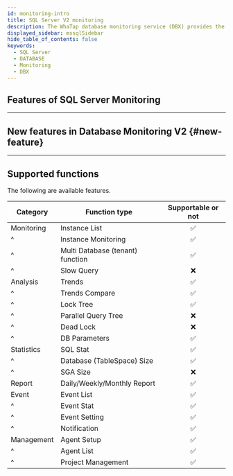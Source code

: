 ```yaml
---
id: monitoring-intro
title: SQL Server V2 monitoring
description: The WhaTap database monitoring service (DBX) provides the performance monitoring service by collecting data based on queries.
displayed_sidebar: mssqlSidebar
hide_table_of_contents: false
keywords:
  - SQL Server
  - DATABASE
  - Monitoring
  - DBX
---
```




<V2Note product="SQL Server" />

<Dbintroductiondesc />

## Features of SQL Server Monitoring

<CommonCont />

<Dbspecification />

---

## New features in Database Monitoring V2 {#new-feature}

<NewFeature product='SQL SErver' ver='2.2.0' />

---

## Supported functions

The following are available features.

| Category   | Function type                    |        Supportable or not       |
| ---------- | -------------------------------- | :-----------------------------: |
| Monitoring | Instance List                    | <span class='emoji-ok'>✅</span> |
| ^          | Instance Monitoring              | <span class='emoji-ok'>✅</span> |
| ^          | Multi Database (tenant) function | <span class='emoji-ok'>✅</span> |
| ^          | Slow Query                       | <span class='emoji-no'>❌</span> |
| Analysis   | Trends                           | <span class='emoji-ok'>✅</span> |
| ^          | Trends Compare                   | <span class='emoji-ok'>✅</span> |
| ^          | Lock Tree                        | <span class='emoji-ok'>✅</span> |
| ^          | Parallel Query Tree              | <span class='emoji-no'>❌</span> |
| ^          | Dead Lock                        | <span class='emoji-no'>❌</span> |
| ^          | DB Parameters                    | <span class='emoji-ok'>✅</span> |
| Statistics | SQL Stat                         | <span class='emoji-ok'>✅</span> |
| ^          | Database (TableSpace) Size       | <span class='emoji-ok'>✅</span> |
| ^          | SGA Size                         | <span class='emoji-no'>❌</span> |
| Report     | Daily/Weekly/Monthly Report      | <span class='emoji-ok'>✅</span> |
| Event      | Event List                       | <span class='emoji-ok'>✅</span> |
| ^          | Event Stat                       | <span class='emoji-ok'>✅</span> |
| ^          | Event Setting                    | <span class='emoji-ok'>✅</span> |
| ^          | Notification                     | <span class='emoji-ok'>✅</span> |
| Management | Agent Setup                      | <span class='emoji-ok'>✅</span> |
| ^          | Agent List                       | <span class='emoji-ok'>✅</span> |
| ^          | Project Management               | <span class='emoji-ok'>✅</span> |
